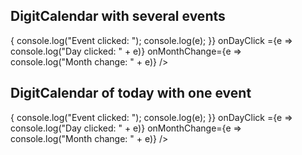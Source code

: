 
<Meta
    title="Display data/DigitCalendar"
    component={DigitCalendar}
    decorators={[DigitProvidersDecorator]}
/>

## DigitCalendar with several events
<Preview className="preview">
    <Story name="DigitCalendar with several events">
        <DigitCalendar
        events={events}
        startDate={new Date(2019,10,23)}
        onEventClick={e => {
            console.log("Event clicked: ");
            console.log(e);
        }}
        onDayClick   ={e => console.log("Day clicked: " + e)}
        onMonthChange={e => console.log("Month change: " + e)}
    />
    </Story>
</Preview>

## DigitCalendar of today with one event

<Preview className="preview">
    <Story name="DigitCalendar of today with one event">
        <DigitCalendar
        events={[
            {
                title:"Hello",
                color: "red",
                from: new Date(),
                to: new Date()
            }
        ]}
        onEventClick={e => {
            console.log("Event clicked: ");
            console.log(e);
        }}
        onDayClick   ={e => console.log("Day clicked: " + e)}
        onMonthChange={e => console.log("Month change: " + e)}
    />
    </Story>
</Preview>



<Props of={DigitCalendar} />